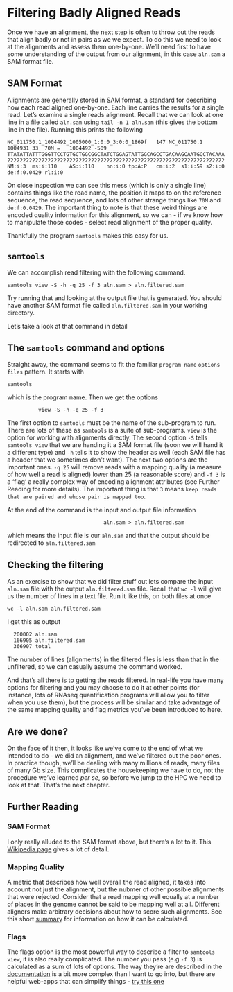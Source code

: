 # Filtering Badly Aligned Reads

Once we have an alignment, the next step is often to throw out the reads that align badly or not in pairs as we we expect. To do this we need to look at the alignments and assess them one-by-one. We'll need first to have some understanding of the output from our alignment, in this case `aln.sam` a SAM format file.

## SAM Format

Alignments are generally stored in SAM format, a standard for describing how each read aligned one-by-one. Each line carries the results for a single read. Let's examine a single reads alignment. Recall that we can look at one line in a file called `aln.sam` using `tail -n 1 aln.sam` (this gives the bottom line in the file). Running this prints the following

```
NC_011750.1_1004492_1005000_1:0:0_3:0:0_1869f	147	NC_011750.1	1004931	33	70M	=	1004492	-509 TTATATTATTTGGGTTCCTGTGCTGGCGGCTATCTGGAGTATTGGCAGCCTGACAAGCAATGCCTACAAA 2222222222222222222222222222222222222222222222222222222222222222222222	NM:i:3	ms:i:110	AS:i:110	nn:i:0 tp:A:P	cm:i:2	s1:i:59	s2:i:0	de:f:0.0429	rl:i:0
```

On close inspection we can see this mess (which is only a single line) contains things like the read name, the position it maps to on the reference sequence, the read sequence, and lots of other strange things like `70M` and `de:f:0.0429`. The important thing to note is that these weird things are encoded quality information for this alignment, so we can - if we know how to manipulate those codes - select read alignment of the proper quality.

Thankfully the program `samtools` makes this easy for us.

## `samtools`

We can accomplish read filtering with the following command. 

```
samtools view -S -h -q 25 -f 3 aln.sam > aln.filtered.sam

```
Try running that and looking at the output file that is generated. You should have another SAM format file called `aln.filtered.sam` in your working directory. 

Let's take a look at that command in detail

## The `samtools` command and options

Straight away, the command seems to fit the familiar `program name` `options` `files` pattern. It starts with 

```
samtools
```

which is the program name. Then we get the options

```
          view -S -h -q 25 -f 3
```

The first option to `samtools` must be the name of the sub-program to run. There are lots of these as `samtools` is a suite of sub-programs. `view` is the option for working with alignments directly. The second option `-S` tells `samtools view` that we are handing it a SAM format file (soon we will hand it a different type) and `-h` tells it to show the header as well (each SAM file has a header that we sometimes don't want). The next two options are the important ones. `-q 25` will remove reads with a mapping quality (a measure of how well a read is aligned) lower than 25 (a reasonable score) and `-f 3` is a 'flag' a really complex way of encoding alignment attributes (see Further Reading for more details). The important thing is that `3` means `keep reads that are paired and whose pair is mapped too`.   


At the end of the command is the input and output file information

```
                               aln.sam > aln.filtered.sam
```
which means the input file is our `aln.sam` and that the output should be redirected to `aln.filtered.sam`

## Checking the filtering

As an exercise to show that we did filter stuff out lets compare the input `aln.sam` file with the output `aln.filtered.sam` file. Recall that `wc -l` will give us the number of lines in a text file. Run it like this, on both files at once

```
wc -l aln.sam aln.filtered.sam

```

I get this as output

```
  200002 aln.sam
  166905 aln.filtered.sam
  366907 total
```

The number of lines (alignments) in the filtered files is less than that in the unfiltered, so we can casually assume the command worked.

And that's all there is to getting the reads filtered. In real-life you have many options for filtering and you may choose to do it at other points (for instance, lots of RNAseq quantification programs will allow you to filter when you use them), but the process will be similar and take advantage of the same mapping quality and flag metrics you've been introduced to here.

## Are we done?

On the face of it then, it looks like we've come to the end of what we intended to do - we did an alignment, and we've filtered out the poor ones. In practice though, we'll be dealing with many millions of reads, many files of many Gb size. This complicates the housekeeping we have to do, not the procedure we've learned _per se_, so before we jump to the HPC we need to look at that. That's the next chapter.


## Further Reading

### SAM Format

I only really alluded to the SAM format above, but there's a lot to it. This [Wikipedia page](https://en.wikipedia.org/wiki/SAM_(file_format)) gives a lot of detail. 

### Mapping Quality

A metric that describes how well overall the read aligned, it takes into account not just the alignment, but the nubmer of other possible alignments that were rejected. Consider that a read mapping well equally at a number of places in the genome cannot be said to be mapping well at all. Different aligners make arbitrary decisions about how to score such alignments. See this short [summary](https://genome.sph.umich.edu/wiki/Mapping_Quality_Scores) for information on how it can be calculated.
  
### Flags

The flags option is the most powerful way to describe a filter to `samtools view`, it is also really complicated. The number you pass (e.g `-f 3`) is calculated as a sum of lots of options. The way they're are described in the [documentation](https://en.wikipedia.org/wiki/SAM_(file_format)#Bitwise_Flags) is a bit more complex than I want to go into, but there are helpful web-apps that can simplify things - [try this one](https://broadinstitute.github.io/picard/explain-flags.html) 
